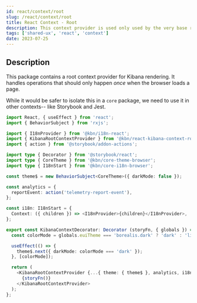 ```yaml
---
id: react/context/root
slug: /react/context/root
title: React Context - Root
description: This context provider is used only used by the very base root of Kibana.  Unless you're writing tests, a Storybook, or working in core code, you likely don't need this.
tags: ['shared-ux', 'react', 'context']
date: 2023-07-25
---
```


## Description

This package contains a root context provider for Kibana rendering. It handles operations that should only happen _once_ when the browser loads a page.

While it would be safer to isolate this in a `core` package, we need to use it in other contexts-- like Storybook and Jest.

```ts
import React, { useEffect } from 'react';
import { BehaviorSubject } from 'rxjs';

import { I18nProvider } from '@kbn/i18n-react';
import { KibanaRootContextProvider } from '@kbn/react-kibana-context-root';
import { action } from '@storybook/addon-actions';

import type { Decorator } from '@storybook/react';
import type { CoreTheme } from '@kbn/core-theme-browser';
import type { I18nStart } from '@kbn/core-i18n-browser';

const theme$ = new BehaviorSubject<CoreTheme>({ darkMode: false });

const analytics = {
  reportEvent: action('telemetry-report-event'),
};

const i18n: I18nStart = {
  Context: ({ children }) => <I18nProvider>{children}</I18nProvider>,
};

export const KibanaContextDecorator: Decorator (storyFn, { globals }) => {
  const colorMode = globals.euiTheme === 'borealis.dark' ? 'dark' : 'light';

  useEffect(() => {
    theme$.next({ darkMode: colorMode === 'dark' });
  }, [colorMode]);

  return (
    <KibanaRootContextProvider {...{ theme: { theme$ }, analytics, i18n }}>
      {storyFn()}
    </KibanaRootContextProvider>
  );
};
```
